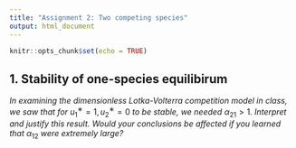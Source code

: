 ```yaml
---
title: "Assignment 2: Two competing species"
output: html_document
---
```


```r
knitr::opts_chunk$set(echo = TRUE)
```

## 1. Stability of one-species equilibirum

_In examining the dimensionless Lotka-Volterra competition model in class, we saw that for_ $u^∗_1 = 1, u^∗_2 = 0$ _to be stable, we needed_ $\alpha_{21} > 1$. _Interpret and justify this result._
_Would your conclusions be affected if you learned that_ $\alpha_{12}$ _were extremely large?_

```r
```


